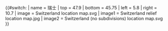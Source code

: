 {{#switch:{{{1}}}
| name   = 瑞士
| top    = 47.9
| bottom = 45.75
| left   = 5.8
| right  = 10.7
| image  = Switzerland location map.svg
| image1 = Switzerland relief location map.jpg
| image2 = Switzerland (no subdivisions) location map.svg
}}<noinclude>{{Location map/Info|Switzerland}}
{{Documentation}}
[[Category:瑞士地理位置图模板| ]]
</noinclude>